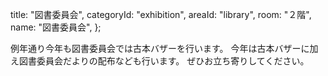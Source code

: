   title: "図書委員会",
  categoryId: "exhibition",
  areaId: "library",
  room: "２階",
  name: "図書委員会",
};

例年通り今年も図書委員会では古本バザーを行います。
今年は古本バザーに加え図書委員会だよりの配布なども行います。
ぜひお立ち寄りしてください。
